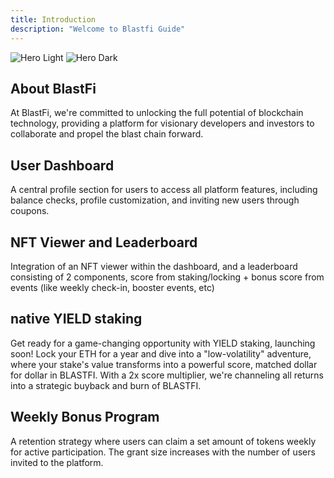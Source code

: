 ```yaml
---
title: Introduction
description: "Welcome to Blastfi Guide"
---
```


<img
  className="block dark:hidden"
  src="/images/hero-intro.jpg"
  alt="Hero Light"
/>
<img
  className="hidden dark:block"
  src="/images/hero-intro.jpg"
  alt="Hero Dark"
/>

## About BlastFi

At BlastFi, we're committed to unlocking the full potential of blockchain technology, providing a platform for visionary developers and investors to collaborate and propel the blast chain forward.

## User Dashboard

A central profile section for users to access all platform features, including balance checks, profile customization, and inviting new users through coupons.

## NFT Viewer and Leaderboard

Integration of an NFT viewer within the dashboard, and a leaderboard consisting of 2 components, score from staking/locking + bonus score from events (like weekly check-in, booster events, etc)

## native YIELD staking

Get ready for a game-changing opportunity with YIELD staking, launching soon!
Lock your ETH for a year and dive into a "low-volatility" adventure, where your stake's value transforms into a powerful score, matched dollar for dollar in BLASTFI.
With a 2x score multiplier, we're channeling all returns into a strategic buyback and burn of BLASTFI.

## Weekly Bonus Program

A retention strategy where users can claim a set amount of tokens weekly for active participation. The grant size increases with the number of users invited to the platform.
